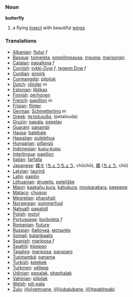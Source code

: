 === Noun ===

'''butterfly'''

# a flying [[insect]] with beautiful [[wing]]s

=== Translations ===
*[[Albanian]]: [[flutur]] ''f''
*[[Basque]]: [[tximeleta]], [[pimpilimpausa]], [[inguma]], [[marisorgin]]
*[[Catalan]]: [[papallona]] ''f''
*[[Cornish]]: [[tykki-Dyw]] ''f'', [[tegenn Dyw]] ''f''
*[[Curdian]]: [[pirpirk]]
*[[Curmangdgi]]: [[pilpiluk]]
*[[Dutch]]: [[vlinder]] ''m''
*[[Estonian]]: [[liblikas]]
*[[Finnish]]: [[perhonen]]
*[[French]]: [[papillion]] ''m''
*[[Frisian]]: [[flinter]]
*[[German]]: [[Schmetterling]] ''m''
*[[Greek]]: [[πεταλουδα]], (petalouda)
*[[Gruzin]]: [[papala]], [[pepelay]]
*[[Guarani]]: [[panambi]]
*[[Hausa]]: [[balebale]]
*[[Hawaiian]]: [[pulelehua]]
*[[Hungarian]]: [[pillangó]]
*[[Indonesian]]: [[kupu-kupu]]
*[[Interlingua]]: [[papilion]]
*[[Italian]]: [[farfalla]]
*[[Japanese]]: [[蝶々]] ([[ちょうちょう]], chōchō), [[蝶]] ([[ちょう]], chō)
*[[Latvian]]: [[tauriņš]]
*[[Latin]]: [[papilio]]
*[[Lithuanian]]: [[drugelis]], [[peteliške]]
*[[Maori]]: [[kaakahu kura]], [[kahukura]], [[mookarakara]], [[peepepe]]
*[[Mataco]]: [[choqoq]]
*[[Megrelian]]: [[pharphali]]
*[[Norwegian]]: [[sommerfugl]]
*[[Nahuatl]]: [[papalotl]]
*[[Polish]]: [[motyl]]
*[[Portuguese]]: [[borboleta]] ''f''
*[[Romanian]]: [[fluture]]
*[[Russian]]: [[бабочка]], [[мотылёк]]
*[[Somali]]: [[balanbaalis]]
*[[Spanish]]: [[mariposa]] ''f''
*[[Swahili]]: [[kipepeo]]
*[[Tagalog]]: [[mariposa]], [[paruparo]]
*[[Tupinambá]]: [[panama]]
*[[Turkish]]: [[kelebek]]
*[[Turkmen]]: [[yéllepe]]
*[[Udinian]]: [[pepalak]], [[phephalak]]
*[[Vahinian]]: [[pilpilak]]
*[[Welsh]]: [[pili-pala]]
*[[Zulu]]: [[i(lu)vemvane]], [[i(li)jubajubane]], [[i(li)twabitwabi]]